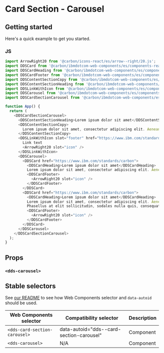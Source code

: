 



# Card Section - Carousel

## Getting started

Here's a quick example to get you started.

### JS

```javascript
import ArrowRight20 from '@carbon/icons-react/es/arrow--right/20.js';
import DDSCard from '@carbon/ibmdotcom-web-components/es/components-react/card/card.js';
import DDSCardHeading from '@carbon/ibmdotcom-web-components/es/components-react/card/card-heading.js';
import DDSCardFooter from '@carbon/ibmdotcom-web-components/es/components-react/card/card-footer.js';
import DDSContentSectionCopy from '@carbon/ibmdotcom-web-components/es/components-react/content-section/content-section-copy.js';
import DDSContentSectionHeading from '@carbon/ibmdotcom-web-components/es/components-react/content-section/content-section-heading.js';
import DDSLinkWithIcon from '@carbon/ibmdotcom-web-components/es/components-react/link-with-icon/link-with-icon.js';
import DDSCarousel from '@carbon/ibmdotcom-web-components/es/components-react/carousel/carousel.js';
import DDSCardSectionCarousel from '@carbon/ibmdotcom-web-components/es/components-react/card-section-carousel/card-section-carousel.js';

function App() {
  return (
    <DDSCardSectionCarousel>
      <DDSContentSectionHeading>Lorem ipsum dolor sit amet</DDSContentSectionHeading>
      <DDSContentSectionCopy>
        Lorem ipsum dolor sit amet, consectetur adipiscing elit. Aenean et ultricies est.
      </DDSContentSectionCopy>
      <DDSLinkWithIcon slot="footer" href="https://www.ibm.com/standards/carbon">
        Link text
        <ArrowRight20 slot="icon" />
      </DDSLinkWithIcon>
      <DDSCarousel>
        <DDSCard href="https://www.ibm.com/standards/carbon">
          <DDSCardHeading>Lorem ipsum dolor sit amet</DDSCardHeading>
          Lorem ipsum dolor sit amet, consectetur adipiscing elit. Aenean et ultricies est.
          <DDSCardFooter>
            <ArrowRight20 slot="icon" />
          </DDSCardFooter>
        </DDSCard>
        <DDSCard href="https://www.ibm.com/standards/carbon">
          <DDSCardHeading>Lorem ipsum dolor sit amet</DDSCardHeading>
          Lorem ipsum dolor sit amet, consectetur adipiscing elit. Aenean et ultricies est. Mauris iaculis eget dolor nec hendrerit.
          Phasellus at elit sollicitudin, sodales nulla quis, consequat libero.
          <DDSCardFooter>
            <ArrowRight20 slot="icon" />
          </DDSCardFooter>
        </DDSCard>
      </DDSCarousel>
    </DDSCardSectionCarousel>
  );
}
```

## Props

### `<dds-carousel>`

<Props of={PropTypesRef} />

## Stable selectors

See [our README](https://github.com/carbon-design-system/carbon-for-ibm-dotcom/tree/master/packages/web-components#stable-selectors-for-analytics-and-integratione2e-testing-in-web-components) to see how Web Components selector and `data-autoid` should be used.

| Web Components selector             | Compatibility selector                    | Description |
| ----------------------------------- | ----------------------                    | ----------- |
| `<dds-card-section-carousel>`        | data-autoid="dds--card-section-carousel"  | Component   |
| `<dds-carousel>`                    | N/A                                       | Component   |

<Description markdown={contributing} />
